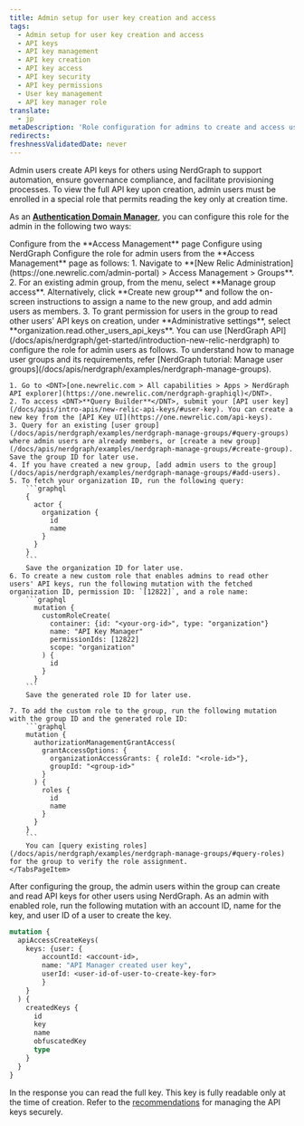 ```yaml
---
title: Admin setup for user key creation and access
tags:
  - Admin setup for user key creation and access
  - API keys
  - API key management
  - API key creation
  - API key access
  - API key security
  - API key permissions
  - User key management
  - API key manager role
translate:
  - jp
metaDescription: 'Role configuration for admins to create and access user API keys using NerdGraph.'
redirects:
freshnessValidatedDate: never
---
```

Admin users create API keys for others using NerdGraph to support automation, ensure governance compliance, and facilitate provisioning processes. To view the full API key upon creation, admin users must be enrolled in a special role that permits reading the key only at creation time.

As an <DNT>**[Authentication Domain Manager](/docs/accounts/accounts-billing/new-relic-one-user-management/authentication-domains-saml-sso-scim-more)**</DNT>, you can configure this role for the admin in the following two ways:

<Tabs>
  <TabsBar>
    <TabsBarItem id="using-ui">Configure from the <DNT>**Access Management**</DNT> page</TabsBarItem>
    <TabsBarItem id="using-nerdgraph">Configure using NerdGraph</TabsBarItem>
  </TabsBar>
  <TabsPages>
    <TabsPageItem id="using-ui">
      Configure the role for admin users from the <DNT>**Access Management**</DNT> page as follows:
        1. Navigate to **[New Relic Administration](https://one.newrelic.com/admin-portal) > Access Management > Groups**.
        2. For an existing admin group, from the <Icon name="fe-more-horizontal"/> menu, select <DNT>**Manage group access**</DNT>. Alternatively, click <DNT>**Create new group**</DNT> and follow the on-screen instructions to assign a name to the new group, and add admin users as members.
        3. To grant permission for users in the group to read other users' API keys on creation, under <DNT>**Administrative settings**</DNT>, select <DNT>**organization.read.other_users_api_keys**</DNT>.
    </TabsPageItem>
    <TabsPageItem id="using-nerdgraph">
    You can use [NerdGraph API](/docs/apis/nerdgraph/get-started/introduction-new-relic-nerdgraph) to configure the role for admin users as follows. To understand how to manage user groups and its requirements, refer [NerdGraph tutorial: Manage user groups](/docs/apis/nerdgraph/examples/nerdgraph-manage-groups).

    1. Go to <DNT>[one.newrelic.com > All capabilities > Apps > NerdGraph API explorer](https://one.newrelic.com/nerdgraph-graphiql)</DNT>.
    2. To access <DNT>**Query Builder**</DNT>, submit your [API user key](/docs/apis/intro-apis/new-relic-api-keys/#user-key). You can create a new key from the [API Key UI](https://one.newrelic.com/api-keys).
    3. Query for an existing [user group](/docs/apis/nerdgraph/examples/nerdgraph-manage-groups/#query-groups) where admin users are already members, or [create a new group](/docs/apis/nerdgraph/examples/nerdgraph-manage-groups/#create-group). Save the group ID for later use.
    4. If you have created a new group, [add admin users to the group](/docs/apis/nerdgraph/examples/nerdgraph-manage-groups/#add-users).
    5. To fetch your organization ID, run the following query:
        ```graphql
        {
          actor {
            organization {
              id
              name
            }
          }
        }
        ```
        Save the organization ID for later use.
    6. To create a new custom role that enables admins to read other users' API keys, run the following mutation with the fetched organization ID, permission ID: `[12822]`, and a role name:
        ```graphql
          mutation {
            customRoleCreate(
              container: {id: "<your-org-id>", type: "organization"}
              name: "API Key Manager"
              permissionIds: [12822]
              scope: "organization"
            ) {
              id
            }
          }
        ```
        Save the generated role ID for later use.

    7. To add the custom role to the group, run the following mutation with the group ID and the generated role ID:
        ```graphql
        mutation {
          authorizationManagementGrantAccess(
            grantAccessOptions: {
              organizationAccessGrants: { roleId: "<role-id>"},
              groupId: "<group-id>"
            }
          ) {
            roles {
              id
              name
            }
          }
        }
        ```
        You can [query existing roles](/docs/apis/nerdgraph/examples/nerdgraph-manage-groups/#query-roles) for the group to verify the role assignment.
    </TabsPageItem>
  </TabsPages>
</Tabs>

After configuring the group, the admin users within the group can create and read API keys for other users using NerdGraph. As an admin with enabled role, run the following mutation with an account ID, name for the key, and user ID of a user to create the key.
```graphql
mutation {
  apiAccessCreateKeys(
    keys: {user: {
        accountId: <account-id>, 
        name: "API Manager created user key", 
        userId: <user-id-of-user-to-create-key-for>
        }
    }
  ) {
    createdKeys {
      id
      key
      name
      obfuscatedKey
      type
    }
  }
}
```
In the response you can read the full key. This key is fully readable only at the time of creation. Refer to the [recommendations](/docs/apis/intro-apis/new-relic-api-keys/#security-practices) for managing the API keys securely.


